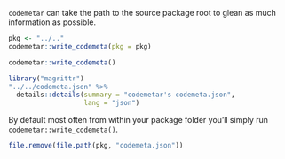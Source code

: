 `codemetar` can take the path to the source package root to glean as much information as possible.

```r
pkg <- "../.."
codemetar::write_codemeta(pkg = pkg)
```

```r
codemetar::write_codemeta()
```

```r
library("magrittr")
"../../codemeta.json" %>%
  details::details(summary = "codemetar's codemeta.json",
                   lang = "json")
```

By default most often from within your package folder you'll simply run `codemetar::write_codemeta()`.

```r
file.remove(file.path(pkg, "codemeta.json"))
```
